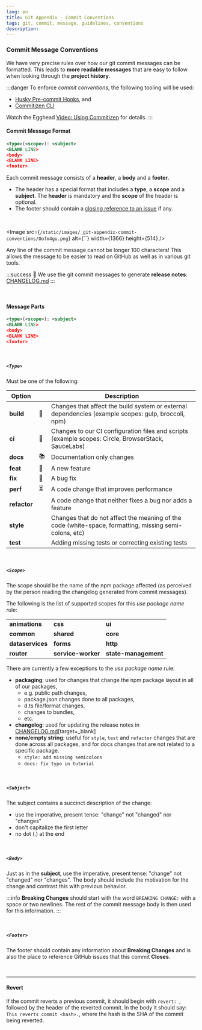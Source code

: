```yaml
---
lang: en
title: Git Appendix - Commit Conventions
tags: git, commit, message, guidelines, conventions
description:
---
```


### <a name="commit"></a> Commit Message Conventions

We have very precise rules over how our git commit messages can be formatted. This leads to **more readable messages** that are easy to follow when looking through the **project history**.

:::danger
To enforce _commit conventions_, the following tooling will be used:

- [Husky Pre-commit Hooks](https://github.com/typicode/husky), and
- [Commitizen CLI](https://github.com/commitizen/cz-cli)

Watch the Egghead [Video: Using Commitizen](https://egghead.io/lessons/javascript-writing-conventional-commits-with-commitizen) for details.
:::

#### Commit Message Format

```xml
<type>(<scope>): <subject>
<BLANK LINE>
<body>
<BLANK LINE>
<footer>
```

Each commit message consists of a **header**, a **body** and a **footer**.

- The header has a special format that includes a **type**, a **scope** and a **subject**. The **header** is mandatory and the **scope** of the header is optional.
- The footer should contain a [closing reference to an issue](https://help.github.com/articles/closing-issues-via-commit-messages/) if any.

<br />

<Image src={`/static/images/_git-appendix-commit-conventions/Oofm4gu.png`} alt={``} width={1366} height={514} />

Any line of the commit message cannot be longer 100 characters! This allows the message to be easier to read on GitHub as well as in various git tools.

:::success
:tada: We use the git commit messages to generate **release notes**: [CHANGELOG.md](https://github.com/angular/flex-layout/blob/master/CHANGELOG.md)
:::

<br />

#### Message Parts

```xml
<type>(<scope>): <subject>
<BLANK LINE>
<body>
<BLANK LINE>
<footer>
```

<br />

##### `<Type>`

Must be one of the following:

| Option       |     | Description                                                                                            |
| ------------ | --- | ------------------------------------------------------------------------------------------------------ |
| **build**    | 💎  | Changes that affect the build system or external dependencies (example scopes: gulp, broccoli, npm)    |
| **ci**       | 🙌  | Changes to our CI configuration files and scripts (example scopes: Circle, BrowserStack, SauceLabs)    |
| **docs**     | 📚  | Documentation only changes                                                                             |
| **feat**     | 🎉  | A new feature                                                                                          |
| **fix**      | 🦂  | A bug fix                                                                                              |
| **perf**     | ⏳  | A code change that improves performance                                                                |
| **refactor** |     | A code change that neither fixes a bug nor adds a feature                                              |
| **style**    |     | Changes that do not affect the meaning of the code (white-space, formatting, missing semi-colons, etc) |
| **test**     |     | Adding missing tests or correcting existing tests                                                      |

<br />

##### `<Scope>`

The scope should be the name of the npm package affected (as perceived by the person reading the changelog generated from commit messages).

The following is the list of supported scopes for this _use package name_ rule:

|                  |                    |                      |
| ---------------- | ------------------ | -------------------- |
| **animations**   | **css**            | **ui**               |
| **common**       | **shared**         | **core**             |
| **dataservices** | **forms**          | **http**             |
| **router**       | **service-worker** | **state-management** |

There are currently a few exceptions to the _use package name_ rule:

- **packaging**: used for changes that change the npm package layout in all of our packages,
  - e.g. public path changes,
  - package.json changes done to all packages,
  - d.ts file/format changes,
  - changes to bundles,
  - etc.
- **changelog**: used for updating the release notes in [CHANGELOG.md](https://github.com/angular/flex-layout/blob/master/CHANGELOG.md)\[target=\_blank]
- **none/empty string**: useful for `style`, `test` and `refactor` changes that are done across all packages, and for docs changes that are not related to a specific package.
  - `style: add missing semicolons`
  - `docs: fix typo in tutorial`

<br />

##### `<Subject>`

The subject contains a succinct description of the change:

- use the imperative, present tense: "change" not "changed" nor "changes"
- don't capitalize the first letter
- no dot (.) at the end

<br />

##### `<Body>`

Just as in the **subject**, use the imperative, present tense: "change" not "changed" nor "changes".
The body should include the motivation for the change and contrast this with previous behavior.

:::info
**Breaking Changes** should start with the word `BREAKING CHANGE:` with a space or two newlines. The rest of the commit message body is then used for this information.
:::

<br />

##### `<Footer>`

The footer should contain any information about **Breaking Changes** and is also the place to
reference GitHub issues that this commit **Closes**.

<br />

---

#### Revert

If the commit reverts a previous commit, it should begin with `revert: `, followed by the header of the reverted commit. In the body it should say: `This reverts commit <hash>.`, where the hash is the SHA of the commit being reverted.

<br />
